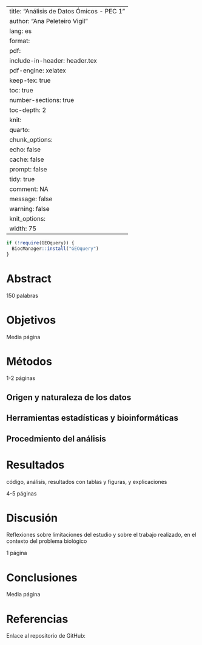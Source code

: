 
---
title: "Análisis de Datos Ómicos - PEC 1"
author: "Ana Peleteiro Vigil"
lang: es
format:
  pdf:
    include-in-header: header.tex
    pdf-engine: xelatex
    keep-tex: true
    toc: true
    number-sections: true
    toc-depth: 2
knit:
  quarto:
    chunk_options:
      echo: false
      cache: false
      prompt: false
      tidy: true
      comment: NA
      message: false
      warning: false
    knit_options:
      width: 75
---

```r

if (!require(GEOquery)) {
  BiocManager::install("GEOquery")
}
```

# Abstract

150 palabras


# Objetivos


Media página



# Métodos

1-2 páginas

## Origen y naturaleza de los datos


## Herramientas estadísticas y bioinformáticas


## Procedmiento del análisis



# Resultados


código, análisis, resultados con tablas y figuras, y explicaciones

4-5 páginas


# Discusión


Reflexiones sobre limitaciones del estudio y sobre el trabajo realizado, en el contexto del problema biológico

1 página


# Conclusiones

Media página 



# Referencias


Enlace al repositorio de GitHub: 






